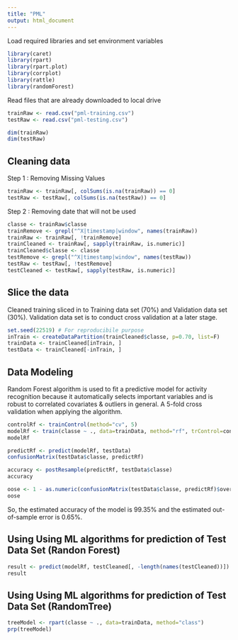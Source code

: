 ```yaml
---
title: "PML"
output: html_document
---
```

Load required libraries and set environment variables
```r
library(caret)
library(rpart)
library(rpart.plot)
library(corrplot)
library(rattle)
library(randomForest)
```
Read files that are already downloaded to local drive
```r
trainRaw <- read.csv("pml-training.csv")
testRaw <- read.csv("pml-testing.csv")

dim(trainRaw)
dim(testRaw)

```
## Cleaning data

Step 1 : Removing Missing Values

```r
trainRaw <- trainRaw[, colSums(is.na(trainRaw)) == 0] 
testRaw <- testRaw[, colSums(is.na(testRaw)) == 0] 

```
Step 2 : Removing date that will not be used 
```r
classe <- trainRaw$classe
trainRemove <- grepl("^X|timestamp|window", names(trainRaw))
trainRaw <- trainRaw[, !trainRemove]
trainCleaned <- trainRaw[, sapply(trainRaw, is.numeric)]
trainCleaned$classe <- classe
testRemove <- grepl("^X|timestamp|window", names(testRaw))
testRaw <- testRaw[, !testRemove]
testCleaned <- testRaw[, sapply(testRaw, is.numeric)]
```

## Slice the data
Cleaned training sliced in to 
  Training data set (70%) and
  Validation data set (30%).
Validation data set is to conduct cross validation at a later stage.

```r
set.seed(22519) # For reproducibile purpose
inTrain <- createDataPartition(trainCleaned$classe, p=0.70, list=F)
trainData <- trainCleaned[inTrain, ]
testData <- trainCleaned[-inTrain, ]
```

## Data Modeling

Random Forest algorithm is used to fit a predictive model for activity recognition   because it automatically selects important variables and is robust to correlated covariates & outliers in general. A 5-fold cross validation when applying the algorithm.

```r
controlRf <- trainControl(method="cv", 5)
modelRf <- train(classe ~ ., data=trainData, method="rf", trControl=controlRf, ntree=250)
modelRf

predictRf <- predict(modelRf, testData)
confusionMatrix(testData$classe, predictRf)

accuracy <- postResample(predictRf, testData$classe)
accuracy

oose <- 1 - as.numeric(confusionMatrix(testData$classe, predictRf)$overall[1])
oose

```
So, the estimated accuracy of the model is 99.35% and the estimated out-of-sample error is 0.65%.

## Using Using ML algorithms for prediction of Test Data Set (Randon Forest)
```r
result <- predict(modelRf, testCleaned[, -length(names(testCleaned))])
result

```

## Using Using ML algorithms for prediction of Test Data Set (RandomTree)
```r
treeModel <- rpart(classe ~ ., data=trainData, method="class")
prp(treeModel) 
```

